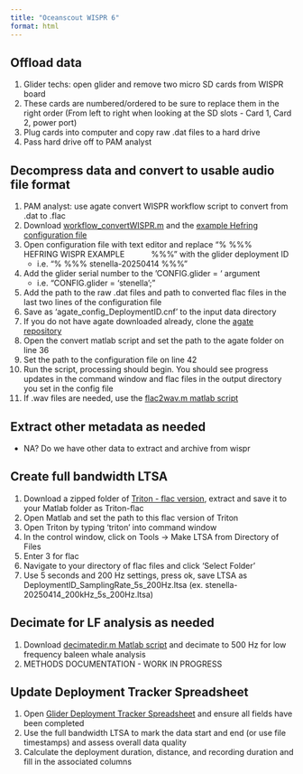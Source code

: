 ```yaml
---
title: "Oceanscout WISPR 6"
format: html
---
```


## Offload data

1.  Glider techs: open glider and remove two micro SD cards from WISPR board
2.  These cards are numbered/ordered to be sure to replace them in the right order (From left to right when looking at the SD slots - Card 1, Card 2, power port)
3.  Plug cards into computer and copy raw .dat files to a hard drive
4.  Pass hard drive off to PAM analyst 

## Decompress data and convert to usable audio file format

1.  PAM analyst: use agate convert WISPR workflow script to convert from .dat to .flac
2.  Download [workflow_convertWISPR.m](https://github.com/sfregosi/agate/blob/c07366e646cf799da088086068062dce681352c3/agate/example_workflows/workflow_convertWISPR.m) and the [example Hefring configuration file](https://github.com/sfregosi/agate/blob/c07366e646cf799da088086068062dce681352c3/agate/settings/agate_config_hefring.cnf) 
3.  Open configuration file with text editor and replace “% %%%     HEFRING WISPR EXAMPLE            %%%” with the glider deployment ID
    -   i.e. “% %%% stenella-20250414 %%%”
4.  Add the glider serial number to the ‘CONFIG.glider = ‘ argument
    -   i.e. “CONFIG.glider = ‘stenella’;”
5.  Add the path to the raw .dat files and path to converted flac files in the last two lines of the configuration file
6.  Save as ‘agate_config_DeploymentID.cnf’ to the input data directory
7.  If you do not have agate downloaded already, clone the [agate repository](https://github.com/sfregosi/agate) 
8.  Open the convert matlab script and set the path to the agate folder on line 36
9.  Set the path to the configuration file on line 42
10. Run the script, processing should begin. You should see progress updates in the command window and flac files in the output directory you set in the config file
11. If .wav files are needed, use the [flac2wav.m matlab script](https://github.com/sfregosi/myUtils/blob/main/flac2wav.m) 

## Extract other metadata as needed

-   NA? Do we have other data to extract and archive from wispr

## Create full bandwidth LTSA

1.  Download a zipped folder of [Triton - flac version](https://github.com/sfregosi/Triton), extract and save it to your Matlab folder as Triton-flac
2.  Open Matlab and set the path to this flac version of Triton
3.  Open Triton by typing ‘triton’ into command window
4.  In the control window, click on Tools -\> Make LTSA from Directory of Files 
5.  Enter 3 for flac
6.  Navigate to your directory of flac files and click ‘Select Folder’
7.  Use 5 seconds and 200 Hz settings, press ok, save LTSA as DeploymentID_SamplingRate_5s_200Hz.ltsa (ex. stenella-20250414_200kHz_5s_200Hz.ltsa)

## Decimate for LF analysis as needed

1.  Download [decimatedir.m Matlab script](https://github.com/sfregosi/myUtils/blob/37085e24b57cd9c35bb8d1542f7ad4b779ec95f2/dataProcessing/downsampling/decimateDir.m) and decimate to 500 Hz for low frequency baleen whale analysis 
2.  METHODS DOCUMENTATION - WORK IN PROGRESS

## Update Deployment Tracker Spreadsheet

1.  Open [Glider Deployment Tracker Spreadsheet](https://docs.google.com/spreadsheets/d/1MzLF2bmLcWy9u6glj3hu6Q1DINr5-NeJPCuBQgy-LZU/edit?gid=0#gid=0) and ensure all fields have been completed
2.  Use the full bandwidth LTSA to mark the data start and end (or use file timestamps) and assess overall data quality 
3.  Calculate the deployment duration, distance, and recording duration and fill in the associated columns 

